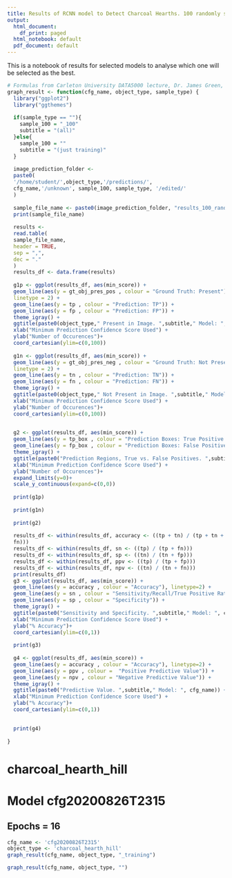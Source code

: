 ```yaml
---
title: Results of RCNN model to Detect Charcoal Hearths. 100 randomly selected, manually scored images.
output:
  html_document:
    df_print: paged
  html_notebook: default
  pdf_document: default
---
```


This is a notebook of results for selected models to analyse which one will be selected as the best.
 


```r

# Formulas from Carleton University DATA5000 lecture, Dr. James Green, Pattern Clafficiation in the Presence of Class Imbalance
graph_result <- function(cfg_name, object_type, sample_type) {
  library("ggplot2")
  library("ggthemes")
  
  if(sample_type == ""){
    sample_100 = "_100"
    subtitle = "(all)"
  }else{
    sample_100 = ""
    subtitle = "(just training)"
  }
    
  image_prediction_folder <-
  paste0(
  '/home/student/',object_type,'/predictions/',
  cfg_name,'/unknown', sample_100, sample_type, '/edited/'
  )
  
  sample_file_name <- paste0(image_prediction_folder, "results_100_random_images", sample_type, "_", cfg_name, ".csv")
  print(sample_file_name)
  
  results <-
  read.table(
  sample_file_name,
  header = TRUE,
  sep = ",",
  dec = "."
  )
  results_df <- data.frame(results)
  
  g1p <- ggplot(results_df, aes(min_score)) +
  geom_line(aes(y = gt_obj_pres_pos , colour = "Ground Truth: Present"),
  linetype = 2) +
  geom_line(aes(y = tp , colour = "Prediction: TP")) +
  geom_line(aes(y = fp , colour = "Prediction: FP")) +
  theme_igray() +
  ggtitle(paste0(object_type," Present in Image. ",subtitle," Model: ", cfg_name)) +
  xlab("Minimum Prediction Confidence Score Used") +
  ylab("Number of Occurences")+
  coord_cartesian(ylim=c(0,100))
  
  g1n <- ggplot(results_df, aes(min_score)) +
  geom_line(aes(y = gt_obj_pres_neg , colour = "Ground Truth: Not Present"),
  linetype = 2) +
  geom_line(aes(y = tn , colour = "Prediction: TN")) +
  geom_line(aes(y = fn , colour = "Prediction: FN")) +
  theme_igray() +
  ggtitle(paste0(object_type," Not Present in Image. ",subtitle," Model: ", cfg_name)) +
  xlab("Minimum Prediction Confidence Score Used") +
  ylab("Number of Occurences")+
  coord_cartesian(ylim=c(0,100))

  
  g2 <- ggplot(results_df, aes(min_score)) +
  geom_line(aes(y = tp_box , colour = "Prediction Boxes: True Positive (TP)")) +
  geom_line(aes(y = fp_box , colour = "Prediction Boxes: False Positive (FP)")) + theme_minimal() +
  theme_igray() +
  ggtitle(paste0("Prediction Regions, True vs. False Positives. ",subtitle," Model: ", cfg_name)) +
  xlab("Minimum Prediction Confidence Score Used") +
  ylab("Number of Occurences")+
  expand_limits(y=0)+
  scale_y_continuous(expand=c(0,0))
  
  print(g1p)
  
  print(g1n)
  
  print(g2)
  
  results_df <- within(results_df, accuracy <- ((tp + tn) / (tp + tn + fp +
  fn)))
  results_df <- within(results_df, sn <- ((tp) / (tp + fn)))
  results_df <- within(results_df, sp <- ((tn) / (tn + fp)))
  results_df <- within(results_df, ppv <- ((tp) / (tp + fp)))
  results_df <- within(results_df, npv <- ((tn) / (tn + fn)))
  print(results_df)
  g3 <- ggplot(results_df, aes(min_score)) +
  geom_line(aes(y = accuracy , colour = "Accuracy"), linetype=2) +
  geom_line(aes(y = sn , colour = "Sensitivity/Recall/True Positive Rate")) +
  geom_line(aes(y = sp , colour = "Specificity")) +
  theme_igray() +
  ggtitle(paste0("Sensitivity and Specificity. ",subtitle," Model: ", cfg_name)) +
  xlab("Minimum Prediction Confidence Score Used") +
  ylab("% Accuracy")+
  coord_cartesian(ylim=c(0,1))
  
  print(g3)
  
  g4 <- ggplot(results_df, aes(min_score)) +
  geom_line(aes(y = accuracy , colour = "Accuracy"), linetype=2) +
  geom_line(aes(y = ppv , colour =  "Positive Predictive Value")) +
  geom_line(aes(y = npv , colour = "Negative Predictive Value")) +
  theme_igray() +
  ggtitle(paste0("Predictive Value. ",subtitle," Model: ", cfg_name)) +
  xlab("Minimum Prediction Confidence Score Used") +
  ylab("% Accuracy")+
  coord_cartesian(ylim=c(0,1))

  
  print(g4)
  
}
```

# charcoal_hearth_hill
# Model cfg20200826T2315
## Epochs = 16

```r
cfg_name <- 'cfg20200826T2315'
object_type <- 'charcoal_hearth_hill'
graph_result(cfg_name, object_type, "_training")

graph_result(cfg_name, object_type, "")

```
